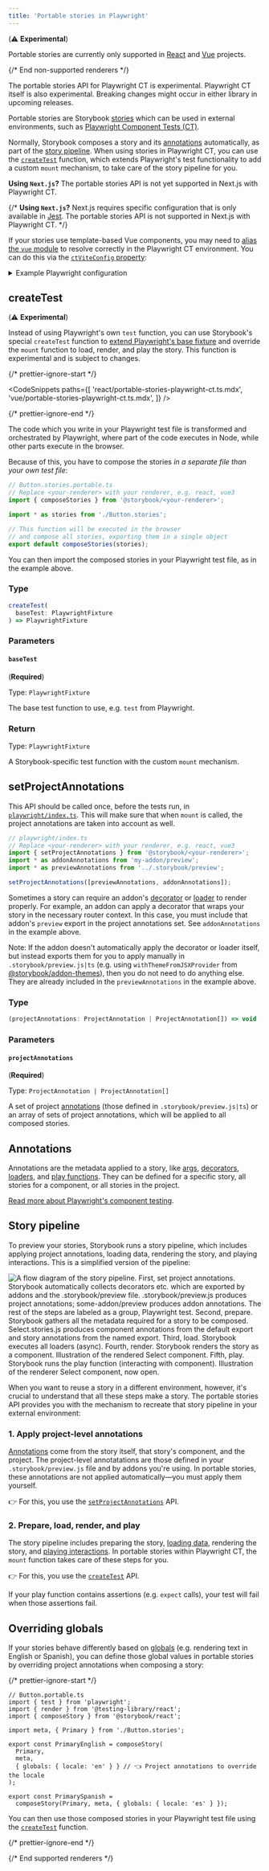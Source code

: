 ```yaml
---
title: 'Portable stories in Playwright'
---
```



(⚠️ **Experimental**)

<If notRenderer={SUPPORTED_RENDERERS}>

<Callout variant="info">

Portable stories are currently only supported in [React](?renderer=react) and [Vue](?renderer=vue) projects.

</Callout>

{/* End non-supported renderers */}

</If>

<If renderer={SUPPORTED_RENDERERS}>

<Callout variant="info">

The portable stories API for Playwright CT is experimental. Playwright CT itself is also experimental. Breaking changes might occur in either library in upcoming releases.

</Callout>

Portable stories are Storybook [stories](../writing-stories/index.md) which can be used in external environments, such as [Playwright Component Tests (CT)](https://playwright.dev/docs/test-components).

Normally, Storybook composes a story and its [annotations](#annotations) automatically, as part of the [story pipeline](#story-pipeline). When using stories in Playwright CT, you can use the [`createTest`](#createtest) function, which extends Playwright's test functionality to add a custom `mount` mechanism, to take care of the story pipeline for you.

<If renderer="react">

<Callout variant="warning">

**Using `Next.js`?** The portable stories API is not yet supported in Next.js with Playwright CT.

{/* **Using `Next.js`?** Next.js requires specific configuration that is only available in [Jest](./portable-stories-jest.md). The portable stories API is not supported in Next.js with Playwright CT. */}

</Callout>

</If>

<If renderer="vue">

<Callout variant="info">

If your stories use template-based Vue components, you may need to [alias the `vue` module](https://vuejs.org/guide/scaling-up/tooling#note-on-in-browser-template-compilation) to resolve correctly in the Playwright CT environment. You can do this via the [`ctViteConfig` property](https://playwright.dev/docs/test-components#i-have-a-project-that-already-uses-vite-can-i-reuse-the-config):

<details>
<summary>Example Playwright configuration</summary>

```ts
// playwright-config.ts
import { defineConfig } from '@playwright/experimental-ct-vue';

export default defineConfig({
  ctViteConfig: {
    resolve: {
      alias: {
        vue: 'vue/dist/vue.esm-bundler.js',
      },
    },
  },
});
```

</details>

</Callout>

</If>

## createTest

(⚠️ **Experimental**)

Instead of using Playwright's own `test` function, you can use Storybook's special `createTest` function to [extend Playwright's base fixture](https://playwright.dev/docs/test-fixtures#creating-a-fixture) and override the `mount` function to load, render, and play the story. This function is experimental and is subject to changes.

{/* prettier-ignore-start */}

<CodeSnippets
  paths={[
    'react/portable-stories-playwright-ct.ts.mdx',
    'vue/portable-stories-playwright-ct.ts.mdx',
  ]}
/>

{/* prettier-ignore-end */}

<Callout icon="ℹ️">

The code which you write in your Playwright test file is transformed and orchestrated by Playwright, where part of the code executes in Node, while other parts execute in the browser.

Because of this, you have to compose the stories _in a separate file than your own test file_:

```ts
// Button.stories.portable.ts
// Replace <your-renderer> with your renderer, e.g. react, vue3
import { composeStories } from '@storybook/<your-renderer>';

import * as stories from './Button.stories';

// This function will be executed in the browser
// and compose all stories, exporting them in a single object
export default composeStories(stories);
```

You can then import the composed stories in your Playwright test file, as in the example above.

</Callout>

### Type

```ts
createTest(
  baseTest: PlaywrightFixture
) => PlaywrightFixture
```

### Parameters

#### `baseTest`

(**Required**)

Type: `PlaywrightFixture`

The base test function to use, e.g. `test` from Playwright.

### Return

Type: `PlaywrightFixture`

A Storybook-specific test function with the custom `mount` mechanism.

## setProjectAnnotations

This API should be called once, before the tests run, in [`playwright/index.ts`](https://playwright.dev/docs/test-components#step-1-install-playwright-test-for-components-for-your-respective-framework). This will make sure that when `mount` is called, the project annotations are taken into account as well.

```ts
// playwright/index.ts
// Replace <your-renderer> with your renderer, e.g. react, vue3
import { setProjectAnnotations } from '@storybook/<your-renderer>';
import * as addonAnnotations from 'my-addon/preview';
import * as previewAnnotations from '../.storybook/preview';

setProjectAnnotations([previewAnnotations, addonAnnotations]);
```

<Callout variant="warning">

Sometimes a story can require an addon's [decorator](../writing-stories/decorators.md) or [loader](../writing-stories/loaders.md) to render properly. For example, an addon can apply a decorator that wraps your story in the necessary router context. In this case, you must include that addon's `preview` export in the project annotations set. See `addonAnnotations` in the example above.

Note: If the addon doesn't automatically apply the decorator or loader itself, but instead exports them for you to apply manually in `.storybook/preview.js|ts` (e.g. using `withThemeFromJSXProvider` from [@storybook/addon-themes](https://github.com/storybookjs/storybook/blob/next/code/addons/themes/docs/api.md#withthemefromjsxprovider)), then you do not need to do anything else. They are already included in the `previewAnnotations` in the example above.

</Callout>

### Type

```ts
(projectAnnotations: ProjectAnnotation | ProjectAnnotation[]) => void
```

### Parameters

#### `projectAnnotations`

(**Required**)

Type: `ProjectAnnotation | ProjectAnnotation[]`

A set of project [annotations](#annotations) (those defined in `.storybook/preview.js|ts`) or an array of sets of project annotations, which will be applied to all composed stories.

## Annotations

Annotations are the metadata applied to a story, like [args](../writing-stories/args.md), [decorators](../writing-stories/decorators.md), [loaders](../writing-stories/loaders.md), and [play functions](../writing-stories/play-function.md). They can be defined for a specific story, all stories for a component, or all stories in the project.

<Callout variant="info">

[Read more about Playwright's component testing](https://playwright.dev/docs/test-components#test-stories).

</Callout>

## Story pipeline

To preview your stories, Storybook runs a story pipeline, which includes applying project annotations, loading data, rendering the story, and playing interactions. This is a simplified version of the pipeline:

![A flow diagram of the story pipeline. First, set project annotations. Storybook automatically collects decorators etc. which are exported by addons and the .storybook/preview file. .storybook/preview.js produces project annotations; some-addon/preview produces addon annotations. The rest of the steps are labeled as a group, Playwright test. Second, prepare. Storybook gathers all the metadata required for a story to be composed. Select.stories.js produces component annotations from the default export and story annotations from the named export. Third, load. Storybook executes all loaders (async). Fourth, render. Storybook renders the story as a component. Illustration of the rendered Select component. Fifth, play. Storybook runs the play function (interacting with component). Illustration of the renderer Select component, now open.](story-pipeline-playwright-ct.png)

When you want to reuse a story in a different environment, however, it's crucial to understand that all these steps make a story. The portable stories API provides you with the mechanism to recreate that story pipeline in your external environment:

### 1. Apply project-level annotations

[Annotations](#annotations) come from the story itself, that story's component, and the project. The project-level annotatations are those defined in your `.storybook/preview.js` file and by addons you're using. In portable stories, these annotations are not applied automatically—you must apply them yourself.

👉 For this, you use the [`setProjectAnnotations`](#setprojectannotations) API.

### 2. Prepare, load, render, and play

The story pipeline includes preparing the story, [loading data](../writing-stories/loaders.md), rendering the story, and [playing interactions](../essentials/interactions.md#play-function-for-interactions). In portable stories within Playwright CT, the `mount` function takes care of these steps for you.

👉 For this, you use the [`createTest`](#createtest) API.

<Callout variant="info">

If your play function contains assertions (e.g. `expect` calls), your test will fail when those assertions fail.

</Callout>

## Overriding globals

If your stories behave differently based on [globals](../essentials/toolbars-and-globals.md#globals) (e.g. rendering text in English or Spanish), you can define those global values in portable stories by overriding project annotations when composing a story:

{/* prettier-ignore-start */}

```tsx
// Button.portable.ts
import { test } from 'playwright';
import { render } from '@testing-library/react';
import { composeStory } from '@storybook/react';

import meta, { Primary } from './Button.stories';

export const PrimaryEnglish = composeStory(
  Primary,
  meta,
  { globals: { locale: 'en' } } // 👈 Project annotations to override the locale
);

export const PrimarySpanish =
  composeStory(Primary, meta, { globals: { locale: 'es' } });
```

You can then use those composed stories in your Playwright test file using the [`createTest`](#createtest) function.

{/* prettier-ignore-end */}

{/* End supported renderers */}

</If>
